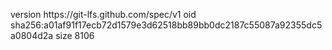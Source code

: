 version https://git-lfs.github.com/spec/v1
oid sha256:a01af91f17ecb72d1579e3d62518bb89bb0dc2187c55087a92355dc5a0804d2a
size 8106
